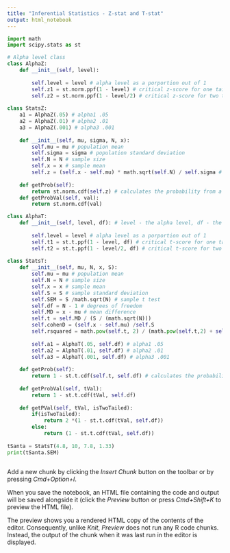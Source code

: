 ```yaml
---
title: "Inferential Statistics - Z-stat and T-stat"
output: html_notebook
---
```


```python
import math
import scipy.stats as st

# Alpha level class
class AlphaZ:
    def __init__(self, level):
        
        self.level = level # alpha level as a porportion out of 1
        self.z1 = st.norm.ppf(1 - level) # critical z-score for one tailed distribution
        self.z2 = st.norm.ppf(1 - level/2) # critical z-score for two tailed distribution
        
class StatsZ:
    a1 = AlphaZ(.05) # alpha1 .05
    a2 = AlphaZ(.01) # alpha2 .01 
    a3 = AlphaZ(.001) # alpha3 .001
    
    def __init__(self, mu, sigma, N, x):
        self.mu = mu # population mean
        self.sigma = sigma # population standard deviation
        self.N = N # sample size
        self.x = x # sample mean
        self.z = (self.x - self.mu) * math.sqrt(self.N) / self.sigma # calculates the z-score
    
    def getProb(self):
        return st.norm.cdf(self.z) # calculates the probability from a given z-score
    def getProbVal(self, val):
        return st.norm.cdf(val)

class AlphaT:
    def __init__(self, level, df): # level - the alpha level, df - the degrees of freedom
        
        self.level = level # alpha level as a porportion out of 1
        self.t1 = st.t.ppf(1 - level, df) # critical t-score for one tailed distribution
        self.t2 = st.t.ppf(1 - level/2, df) # critical t-score for two tailed distribution
        
class StatsT:
    def __init__(self, mu, N, x, S):
        self.mu = mu # population mean
        self.N = N # sample size
        self.x = x # sample mean
        self.S = S # sample standard deviation
        self.SEM = S /math.sqrt(N) # sample t test
        self.df = N - 1 # degrees of freedom
        self.MD = x - mu # mean difference
        self.t = self.MD / (S / (math.sqrt(N)))
        self.cohenD = (self.x - self.mu) /self.S
        self.rsquared = math.pow(self.t, 2) / (math.pow(self.t,2) + self.df)
        
        self.a1 = AlphaT(.05, self.df) # alpha1 .05
        self.a2 = AlphaT(.01, self.df) # alpha2 .01
        self.a3 = AlphaT(.001, self.df) # alpha3 .001
    
    def getProb(self):
        return 1 - st.t.cdf(self.t, self.df) # calculates the probability from a given t-stat
    
    def getProbVal(self, tVal):
        return 1 - st.t.cdf(tVal, self.df)
    
    def getPVal(self, tVal, isTwoTailed):
        if(isTwoTailed):
            return 2 *(1 - st.t.cdf(tVal, self.df))
        else:
            return (1 - st.t.cdf(tVal, self.df))
            
tSanta = StatsT(4.8, 10, 7.8, 1.33)
print(tSanta.SEM)

```

```python

```

Add a new chunk by clicking the *Insert Chunk* button on the toolbar or by pressing *Cmd+Option+I*.

When you save the notebook, an HTML file containing the code and output will be saved alongside it (click the *Preview* button or press *Cmd+Shift+K* to preview the HTML file). 

The preview shows you a rendered HTML copy of the contents of the editor. Consequently, unlike *Knit*, *Preview* does not run any R code chunks. Instead, the output of the chunk when it was last run in the editor is displayed.

